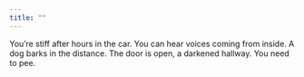 ```yaml
---
title: ""
---
```



:::::: {.scenario .column-screen}

:::: {.scenario-text .column-body}
You're stiff after hours in the car. You can hear voices coming from inside. A dog barks in the distance. The door is open, a darkened hallway. You need to pee. 
::::

::::::